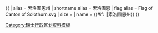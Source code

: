 {{ {{{1<noinclude>|country showdata</noinclude>}}}
| alias = 索洛圖恩州
| shortname alias = 索洛圖恩
| flag alias = Flag of Canton of Solothurn.svg
| size = {{{size|}}}
| name = {{#if: {{{name|}}}|{{{name|}}}|索洛圖恩州}}
}}<noinclude>
[[Category:瑞士行政区划资料模板]]
</noinclude>